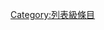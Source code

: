 {{catmore1|[[Wikipedia:概率与统计专题|Wikipedia:概率与统计专题]]}}
{{Articles by Quality|topic=概率与统计|project=概率与统计|format=toc}}
{{Wikipedia category}}
{{emptycat}}

[[Category:列表級條目|Category:列表級條目]]